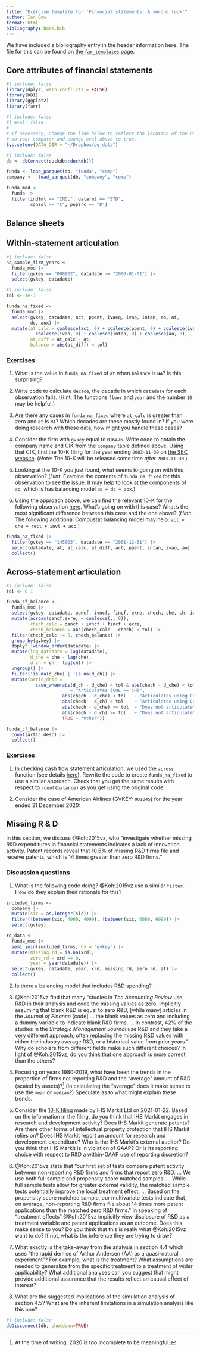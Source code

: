```yaml
---
title: "Exercise template for 'Financial statements: A second look'"
author: Ian Gow
format: html
bibliography: book.bib
---
```


We have included a bibliography entry in the header information here.
The file for this can be found on [the `far_templates` page](https://github.com/iangow/far_templates/blob/main/README.md).

## Core attributes of financial statements

```r
#| include: false
library(dplyr, warn.conflicts = FALSE)
library(DBI)
library(ggplot2)
library(farr)
```

```r
#| include: false
#| eval: false
#
# If necessary, change the line below to reflect the location of the Parquet files
# on your computer and change eval above to true.
Sys.setenv(DATA_DIR = "~/Dropbox/pq_data")
```

```r
#| include: false 
db <- dbConnect(duckdb::duckdb())

funda <- load_parquet(db, "funda", "comp")
company <-  load_parquet(db, "company", "comp")

funda_mod <-
  funda |>
  filter(indfmt == "INDL", datafmt == "STD",
         consol == "C", popsrc == "D")
```

## Balance sheets

## Within-statement articulation

```r
#| include: false
na_sample_firm_years <-
  funda_mod |>
  filter(gvkey == "008902", datadate >= "2000-01-01") |>
  select(gvkey, datadate)
```

```r
#| include: false
tol <- 1e-3

funda_na_fixed <-
  funda_mod |>
  select(gvkey, datadate, act, ppent, ivaeq, ivao, intan, ao, at,
         dc, aox) |>
  mutate(at_calc = coalesce(act, 0) + coalesce(ppent, 0) + coalesce(ivaeq, 0) + 
           coalesce(ivao, 0) + coalesce(intan, 0) + coalesce(ao, 0),
         at_diff = at_calc - at,
         balance = abs(at_diff) < tol)
```

### Exercises

1. What is the value in `funda_na_fixed` of `at` when `balance` is `NA`? Is this surprising?

2. Write code to calculate `decade`, the decade in which `datadate` for each observation falls. 
(Hint: The functions `floor` and `year` and the number `10` may be helpful.)

3. Are there any cases in `funda_na_fixed` where `at_calc` is greater than zero and `at` is `NA`? 
Which decades are these mostly found in?
If you were doing research with these data, how might you handle these cases?

4. Consider the firm with `gvkey` equal to `016476`. 
Write code to obtain the company name and CIK from the `company` table defined above.
Using that CIK, find the 10-K filing for the year ending `2003-11-30` on [the SEC website](https://www.sec.gov/edgar/searchedgar/companysearch). 
(*Note*: The 10-K will be released some time *after* `2003-11-30`.)

5. Looking at the 10-K you just found, what seems to going on with this observation?
(*Hint*: Examine the contents of `funda_na_fixed` for this observation to see the issue.
It may help to look at the components of `ao`, which is has balancing model `ao = dc + aox`.)

6. Using the approach above, we can find the relevant 10-K for the following observation [here](https://www.sec.gov/Archives/edgar/data/1074874/000093041302001117/c23823_10ksb.txt).
What's going on with this case?
What's the most significant difference between this case and the one above?
(*Hint*: The following additional Compustat balancing model may help: `act = che + rect + invt + aco`.)

```r
funda_na_fixed |>
  filter(gvkey == "145003", datadate == "2001-12-31") |>
  select(datadate, at, at_calc, at_diff, act, ppent, intan, ivao, ao) |>
  collect()
```

## Across-statement articulation

```r
#| include: false
tol <- 0.1

funda_cf_balance <-
  funda_mod |>
  select(gvkey, datadate, oancf, ivncf, fincf, exre, chech, che, ch, ivst) |>
  mutate(across(oancf:exre, ~ coalesce(., 0)),
         chech_calc = oancf + ivncf + fincf + exre,
         chech_balance = abs(chech_calc - chech) < tol) |>
  filter(chech_calc != 0, chech_balance) |>
  group_by(gvkey) |> 
  dbplyr::window_order(datadate) |> 
  mutate(lag_datadate = lag(datadate),
         d_che = che - lag(che), 
         d_ch = ch - lag(ch)) |>
  ungroup() |>
  filter(!is.na(d_che) | !is.na(d_ch)) |>
  mutate(artic_desc = 
           case_when(abs(d_ch - d_che) < tol & abs(chech - d_che) < tol
                        ~ "Articulates (CHE == CH)",
                     abs(chech - d_che) < tol   ~ "Articulates using CHE",
                     abs(chech - d_ch) < tol    ~ "Articulates using CH",
                     abs(chech - d_che) >= tol  ~ "Does not articulate",
                     abs(chech - d_ch) >= tol   ~ "Does not articulate",
                     TRUE ~ "Other"))

funda_cf_balance |>
  count(artic_desc) |>
  collect()
```

### Exercises

1. In checking cash flow statement articulation, we used the `across` function (see details [here](https://dplyr.tidyverse.org/reference/across.html)).
Rewrite the code to create `funda_na_fixed` to use a similar approach.
Check that you get the same results with respect to `count(balance)` as you get using the original code.

2. Consider the case of American Airlines (GVKEY: `001045`) for the year ended 31 December 2020:

## Missing R & D

In this section, we discuss @Koh:2015vz, who "investigate whether missing R&D expenditures in financial statements indicates a lack of innovation activity. Patent records reveal that 10.5% of missing R&D firms file and receive patents, which is 14 times greater than zero R&D firms."

### Discussion questions

1. What is the following code doing?
@Koh:2015vz use a similar `filter`. How do they explain their rationale for this?

```r
included_firms <-
  company |>
  mutate(sic = as.integer(sic)) |>
  filter(!between(sic, 4900, 4999), !between(sic, 6000, 6999)) |>
  select(gvkey)

rd_data <-
  funda_mod |>
  semi_join(included_firms, by = "gvkey") |>
  mutate(missing_rd = is.na(xrd),
         zero_rd = xrd == 0,
         year = year(datadate)) |>
  select(gvkey, datadate, year, xrd, missing_rd, zero_rd, at) |>
  collect()
```

2. Is there a balancing model that includes R&D spending?

3. @Koh:2015vz find that many "studies in *The Accounting Review* use R&D in their analysis and code the missing values as zero, implicitly assuming that blank R&D is equal to zero R&D, [while many] articles in the *Journal of Finance* [code] … the blank values as zero and including a dummy variable to indicate blank R&D firms. ...  In contrast, 42% of the studies in the *Strategic Management Journal* use R&D and they take a very different approach, often replacing the missing R&D values with either the industry average R&D, or a historical value from prior years."
Why do scholars from different fields make such different choices?
In light of @Koh:2015vz, do you think that one approach is more correct than the others?

4. Focusing on years 1980-2019, what have been the trends in the proportion of firms not reporting R&D and the "average" amount of R&D (scaled by assets)?^[At the time of writing, 2020 is too incomplete to be meaningful.]
(In calculating the "average" does it make sense to use the `mean` or `median`?)
Speculate as to what might explain these trends.

5. Consider the [10-K filing](https://www.sec.gov/Archives/edgar/data/1598014/000159801421000015/0001598014-21-000015-index.htm) made by IHS Markit Ltd on 2021-01-22.
Based on the information in the filing, do you think that IHS Markit engages in research and development activity?
Does IHS Markit generate patents?
Are there other forms of intellectual property protection that IHS Markit relies on?
Does IHS Markit report an amount for research and development expenditure?
Who is the IHS Markit's external auditor?
Do you think that IHS Markit is in violation of GAAP?
Or is its reporting choice with respect to R&D a within-GAAP use of reporting discretion?

6. @Koh:2015vz state that "our first set of tests compare patent activity between non-reporting R&D firms and firms that report zero R&D. … We use both full sample and propensity score matched samples. … While full sample tests allow for greater external validity, the matched sample tests potentially improve the local treatment effect. … Based on the propensity score matched sample, our multivariate tests indicate that, on average, non-reporting R&D firms file about 14 times more patent applications than the matched zero R&D firms."
In speaking of "treatment effects" @Koh:2015vz implicitly view disclosure of R&D as a treatment variable and patent applications as an outcome.
Does this make sense to you?
Do you think that this is really what @Koh:2015vz want to do?
If not, what is the inference they are trying to draw?

7. What exactly is the take-away from the analysis in section 4.4 which uses "the rapid demise of Arthur Andersen (AA) as a quasi-natural experiment"?
For example, what is the treatment?
What assumptions are needed to generalize from the specific treatment to a treatment of wider applicability?
What additional analyses can you suggest that might provide additional assurance that the results reflect an causal effect of interest?

8. What are the suggested implications of the simulation analysis of section 4.5?
What are the inherent limitations in a simulation analysis like this one?

```r
#| include: false
dbDisconnect(db, shutdown=TRUE)
```
